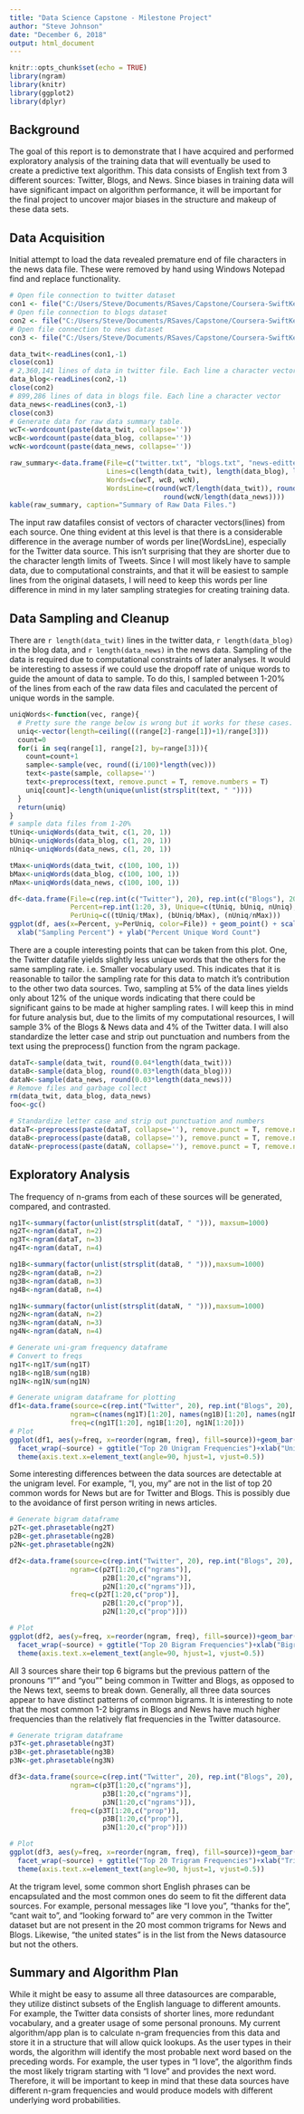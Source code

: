 ```yaml
---
title: "Data Science Capstone - Milestone Project"
author: "Steve Johnson"
date: "December 6, 2018"
output: html_document
---
```


```r
knitr::opts_chunk$set(echo = TRUE)
library(ngram)
library(knitr)
library(ggplot2)
library(dplyr)
```

## Background
The goal of this report is to demonstrate that I have acquired and performed exploratory analysis of the training data that will eventually be used to create a predictive text algorithm. This data consists of English text from 3 different sources: Twitter, Blogs, and News. Since biases in training data will have significant impact on algorithm performance, it will be important for the final project to uncover major biases in the structure and makeup of these data sets. 

## Data Acquisition
Initial attempt to load the data revealed premature end of file characters in the news data file. These were removed by hand using Windows Notepad find and replace functionality.
```r
# Open file connection to twitter dataset
con1 <- file("C:/Users/Steve/Documents/RSaves/Capstone/Coursera-SwiftKey/final/en_US/en_US.twitter.txt", "r") 
# Open file connection to blogs dataset
con2 <- file("C:/Users/Steve/Documents/RSaves/Capstone/Coursera-SwiftKey/final/en_US/en_US.blogs.txt", "r") 
# Open file connection to news dataset
con3 <- file("C:/Users/Steve/Documents/RSaves/Capstone/Coursera-SwiftKey/final/en_US/en_US.news.txt", "r") 

data_twit<-readLines(con1,-1)
close(con1) 
# 2,360,141 lines of data in twitter file. Each line a character vector
data_blog<-readLines(con2,-1)
close(con2)
# 899,286 lines of data in blogs file. Each line a character vector
data_news<-readLines(con3,-1)
close(con3)
# Generate data for raw data summary table.
wcT<-wordcount(paste(data_twit, collapse=''))
wcB<-wordcount(paste(data_blog, collapse=''))
wcN<-wordcount(paste(data_news, collapse=''))

raw_summary<-data.frame(File=c("twitter.txt", "blogs.txt", "news-editted.txt"), 
                        Lines=c(length(data_twit), length(data_blog), length(data_news)),
                        Words=c(wcT, wcB, wcN),
                        WordsLine=c(round(wcT/length(data_twit)), round(wcB/length(data_blog)), 
                                      round(wcN/length(data_news))))
kable(raw_summary, caption="Summary of Raw Data Files.")
```


The input raw datafiles consist of vectors of character vectors(lines) from each source. One thing evident at this level is that there is a considerable difference in the average number of words per line(WordsLine), especially for the Twitter data source. This isn't surprising that they are shorter due to the character length limits of Tweets. Since I will most likely have to sample data, due to computational constraints, and that it will be easiest to sample lines from the original datasets, I will need to keep this words per line difference in mind in my later sampling strategies for creating training data.  

## Data Sampling and Cleanup
There are `r length(data_twit)` lines in the twitter data, `r length(data_blog)` in the blog data, and `r length(data_news)` in the news data. Sampling of the data is required due to computational constraints of later analyses. It would be interesting to assess if we could use the dropoff rate of unique words to guide the amount of data to sample. To do this, I sampled between 1-20% of the lines from each of the raw data files and caculated the percent of unique words in the sample.
```r
uniqWords<-function(vec, range){
  # Pretty sure the range below is wrong but it works for these cases.
  uniq<-vector(length=ceiling(((range[2]-range[1])+1)/range[3]))
  count=0
  for(i in seq(range[1], range[2], by=range[3])){
    count=count+1
    sample<-sample(vec, round((i/100)*length(vec)))
    text<-paste(sample, collapse='')
    text<-preprocess(text, remove.punct = T, remove.numbers = T)
    uniq[count]<-length(unique(unlist(strsplit(text, " "))))
  }
  return(uniq)
}
# sample data files from 1-20%
tUniq<-uniqWords(data_twit, c(1, 20, 1))
bUniq<-uniqWords(data_blog, c(1, 20, 1))
nUniq<-uniqWords(data_news, c(1, 20, 1))

tMax<-uniqWords(data_twit, c(100, 100, 1))
bMax<-uniqWords(data_blog, c(100, 100, 1))
nMax<-uniqWords(data_news, c(100, 100, 1))

df<-data.frame(File=c(rep.int(c("Twitter"), 20), rep.int(c("Blogs"), 20), rep.int(c("News"), 20)), 
               Percent=rep.int(1:20, 3), Unique=c(tUniq, bUniq, nUniq), 
               PerUniq=c((tUniq/tMax), (bUniq/bMax), (nUniq/nMax)))
ggplot(df, aes(x=Percent, y=PerUniq, color=File)) + geom_point() + scale_y_continuous(trans='log2')+
  xlab("Sampling Percent") + ylab("Percent Unique Word Count")
```

There are a couple interesting points that can be taken from this plot. One, the Twitter datafile yields slightly less unique words that the others for the same sampling rate. i.e. Smaller vocabulary used. This indicates that it is reasonable to tailor the sampling rate for this data to match it's contribution to the other two data sources. Two, sampling at 5% of the data lines yields only about 12% of the unique words indicating that there could be significant gains to be made at higher sampling rates. I will keep this in mind for future analysis but, due to the limits of my computational resources, I will sample 3% of the Blogs & News data and 4% of the Twitter data. I will also standardize the letter case and strip out punctuation and numbers from the text using the preprocess() function from the ngram package.

```r
dataT<-sample(data_twit, round(0.04*length(data_twit)))
dataB<-sample(data_blog, round(0.03*length(data_blog)))
dataN<-sample(data_news, round(0.03*length(data_news)))
# Remove files and garbage collect
rm(data_twit, data_blog, data_news)
foo<-gc()

# Standardize letter case and strip out punctuation and numbers
dataT<-preprocess(paste(dataT, collapse=''), remove.punct = T, remove.numbers = T)
dataB<-preprocess(paste(dataB, collapse=''), remove.punct = T, remove.numbers = T)
dataN<-preprocess(paste(dataN, collapse=''), remove.punct = T, remove.numbers = T)
```



## Exploratory Analysis
The frequency of n-grams from each of these sources will be generated, compared, and contrasted.

```r
ng1T<-summary(factor(unlist(strsplit(dataT, " "))), maxsum=1000)
ng2T<-ngram(dataT, n=2)
ng3T<-ngram(dataT, n=3)
ng4T<-ngram(dataT, n=4)

ng1B<-summary(factor(unlist(strsplit(dataB, " "))),maxsum=1000)
ng2B<-ngram(dataB, n=2)
ng3B<-ngram(dataB, n=3)
ng4B<-ngram(dataB, n=4)

ng1N<-summary(factor(unlist(strsplit(dataN, " "))),maxsum=1000)
ng2N<-ngram(dataN, n=2)
ng3N<-ngram(dataN, n=3)
ng4N<-ngram(dataN, n=4)

# Generate uni-gram frequency dataframe
# Convert to freqs
ng1T<-ng1T/sum(ng1T)
ng1B<-ng1B/sum(ng1B)
ng1N<-ng1N/sum(ng1N)

# Generate unigram dataframe for plotting
df1<-data.frame(source=c(rep.int("Twitter", 20), rep.int("Blogs", 20), rep.int("News", 20)), 
               ngram=c(names(ng1T)[1:20], names(ng1B)[1:20], names(ng1N)[1:20]), 
               freq=c(ng1T[1:20], ng1B[1:20], ng1N[1:20]))
# Plot
ggplot(df1, aes(y=freq, x=reorder(ngram, freq), fill=source))+geom_bar(stat="identity")+coord_flip()+
  facet_wrap(~source) + ggtitle("Top 20 Unigram Frequencies")+xlab("Unigram")+ylab("Frequency")+
  theme(axis.text.x=element_text(angle=90, hjust=1, vjust=0.5))
```


Some interesting differences between the data sources are detectable at the unigram level. For example, "I, you, my" are not in the list of top 20 common words for News but are for Twitter and Blogs. This is possibly due to the avoidance of first person writing in news articles.

```r
# Generate bigram dataframe
p2T<-get.phrasetable(ng2T)
p2B<-get.phrasetable(ng2B)
p2N<-get.phrasetable(ng2N)

df2<-data.frame(source=c(rep.int("Twitter", 20), rep.int("Blogs", 20), rep.int("News", 20)), 
               ngram=c(p2T[1:20,c("ngrams")], 
                       p2B[1:20,c("ngrams")], 
                       p2N[1:20,c("ngrams")]), 
               freq=c(p2T[1:20,c("prop")], 
                       p2B[1:20,c("prop")], 
                       p2N[1:20,c("prop")]))

# Plot
ggplot(df2, aes(y=freq, x=reorder(ngram, freq), fill=source))+geom_bar(stat="identity")+coord_flip()+
  facet_wrap(~source) + ggtitle("Top 20 Bigram Frequencies")+xlab("Bigram")+ylab("Frequency")+
  theme(axis.text.x=element_text(angle=90, hjust=1, vjust=0.5))
```


All 3 sources share their top 6 bigrams but the previous pattern of the pronouns "I"" and "you"" being common in Twitter and Blogs, as opposed to the News text, seems to break down. Generally, all three data sources appear to have distinct patterns of common bigrams. It is interesting to note that the most common 1-2 bigrams in Blogs and News have much higher frequencies than the relatively flat frequencies in the Twitter datasource.


```r
# Generate trigram dataframe
p3T<-get.phrasetable(ng3T)
p3B<-get.phrasetable(ng3B)
p3N<-get.phrasetable(ng3N)

df3<-data.frame(source=c(rep.int("Twitter", 20), rep.int("Blogs", 20), rep.int("News", 20)), 
               ngram=c(p3T[1:20,c("ngrams")], 
                       p3B[1:20,c("ngrams")], 
                       p3N[1:20,c("ngrams")]), 
               freq=c(p3T[1:20,c("prop")], 
                       p3B[1:20,c("prop")], 
                       p3N[1:20,c("prop")]))

# Plot
ggplot(df3, aes(y=freq, x=reorder(ngram, freq), fill=source))+geom_bar(stat="identity")+coord_flip()+
  facet_wrap(~source) + ggtitle("Top 20 Trigram Frequencies")+xlab("Trigram") + ylab("Frequency")+
  theme(axis.text.x=element_text(angle=90, hjust=1, vjust=0.5))
```


At the trigram level, some common short English phrases can be encapsulated and the most common ones do seem to fit the different data sources. For example, personal messages like "I love you", "thanks for the", "cant wait to", and "looking forward to" are very common in the Twitter dataset but are not present in the 20 most common trigrams for News and Blogs. Likewise, "the united states" is in the list from the News datasource but not the others.

## Summary and Algorithm Plan
While it might be easy to assume all three datasources are comparable, they utilize distinct subsets of the English language to different amounts. For example, the Twitter data consists of shorter lines, more redundant vocabulary, and a greater usage of some personal pronouns. My current algorithm/app plan is to calculate n-gram frequencies from this data and store it in a structure that will allow quick lookups. As the user types in their words, the algorithm will identify the most probable next word based on the preceding words. For example, the user types in "I love", the algorithm finds the most likely trigram starting with "I love" and provides the next word. Therefore, it will be important to keep in mind that these data sources have different n-gram frequencies and would produce models with different underlying word probabilities.

